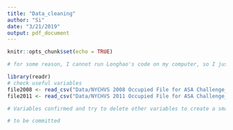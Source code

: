 ```yaml
---
title: "Data_cleaning"
author: "Si"
date: "3/21/2019"
output: pdf_document
---
```


```r
knitr::opts_chunk$set(echo = TRUE)
```

```r

# for some reason, I cannot run Longhao's code on my computer, so I just create my own cleaning and EDA rmd

library(readr)
# check useful variables
file2008 <- read_csv("Data/NYCHVS 2008 Occupied File for ASA Challenge_CSV.csv")
file2011 <- read_csv("Data/NYCHVS 2011 Occupied File for ASA Challenge_CSV.csv")

# Variables confirmed and try to delete other variables to create a smaller, targeted dataframe

# to be committed

```